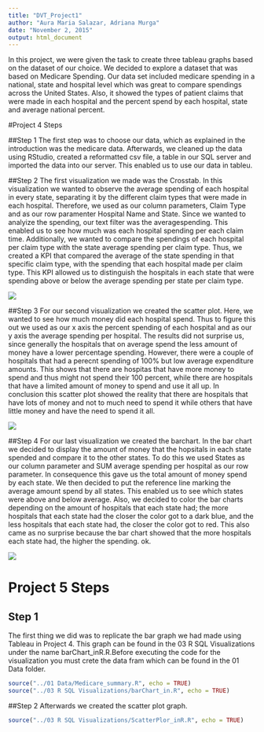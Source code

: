```yaml
---
title: "DVT_Project1"
author: "Aura Maria Salazar, Adriana Murga"
date: "November 2, 2015"
output: html_document
---
```

  
In this project, we were given the task to create three tableau graphs based on the dataset of our choice. We decided to explore a dataset that was based on Medicare Spending. Our data set included medicare spending in a national, state and hospital level which was great to compare spendings across the United States. Also, it showed the types of patient claims that were made in each hospital and the percent spend by each hospital, state and average national percent. 

#Project 4 Steps

##Step 1
The first step was to choose our data, which as explained in the introduction was the medicare data. Afterwards, we cleaned up the data using RStudio, created a reformatted csv file, a table in our SQL server and imported the data into our server. This enabled us to use our data in tableu. 

##Step 2
The first visualization we made was the Crosstab. In this visualization we wanted to observe the average spending of each hospital in every state, separating it by the different claim types that were made in each hospital. Therefore, we used as our column parameters, Claim Type and as our row paramenter Hospital Name and State. Since we wanted to analyize the spending, our text filter was the averagespending. This enabled us to see how much was each hospital spending per each claim time. Additionally, we wanted to compare the spendings of each hospital per claim type with the state average spending per claim type. Thus, we created a KPI that compared the average of the state spending in that specific claim type, with the spending that each hospital made per claim type.  This KPI allowed us to distinguish the hospitals in each state that were spending above or below the average spending per state per claim type. 




![](./crosstab2.png)


##Step 3
For our second visualization we created the scatter plot. Here, we wanted to see how much money did each hospital spend. Thus to figure this out we used as our x axis the percent spending of each hospital and as our y axis the average spending per hospital. The results did not surprise us, since generally the hospitals that on average spend the less amount of money have a lower percentage spending. However, there were a couple of hospitals that had a perecnt spending of 100% but low average expenditure amounts. This shows that there are hospitas that have more money to spend and thus might not spend their 100 percent, while there are hospitals that have a limited amount of money to spend and use it all up. In conclusion this scatter plot showed the reality that there are hospitals that have lots of money and not to much need to spend it while others that have little money and have the need to spend it all. 

![](./scatterplot.jpg)

##Step 4 
For our last visualization we created the barchart. In the bar chart we decided to display the amount of money that the hopsitals in each state spended and compare it to the other states. To do this we used States as our column parameter and SUM average spending per hospital as our row parameter. In consequence this gave us the total amount of money spend by each state. We then decided to put the reference line marking the average amount spend by all states. This enabled us to see which states were above and below average. Also, we decided to color the bar charts depending on the amount of hospitals that each state had; the more hospitals that each state had the closer the color got to a dark blue, and the less hospitals that each state had, the closer the color got to red. This also came as no surprise because the bar chart showed that the more hospitals each state had, the higher the spending. ok.

![](./barchart.jpg)

# Project 5 Steps

## Step 1
The first thing we did was to replicate the bar graph we had made using Tableau in Project 4. This graph can be found in the 03 R SQL Visualizations under the name barChart_inR.R.Before executing the code for the visualization you must crete the data fram which can be found in the 01 Data folder. 

```r
source("../01 Data/Medicare_summary.R", echo = TRUE)
source("../03 R SQL Visualizations/barChart_in.R", echo = TRUE)
```

##Step 2
Afterwards we created the scatter plot graph. 
```r
source("../03 R SQL Visualizations/ScatterPlor_inR.R", echo = TRUE)
```
